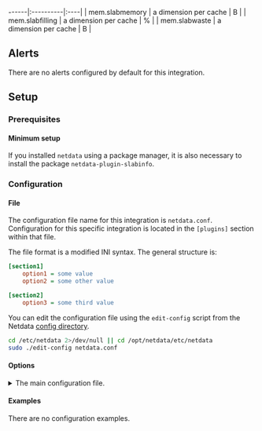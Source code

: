 ------|:----------|:----|
| mem.slabmemory | a dimension per cache | B |
| mem.slabfilling | a dimension per cache | % |
| mem.slabwaste | a dimension per cache | B |



## Alerts

There are no alerts configured by default for this integration.


## Setup

### Prerequisites

#### Minimum setup

If you installed `netdata` using a package manager, it is also necessary to install the package `netdata-plugin-slabinfo`.


### Configuration

#### File

The configuration file name for this integration is `netdata.conf`.
Configuration for this specific integration is located in the `[plugins]` section within that file.

The file format is a modified INI syntax. The general structure is:

```ini
[section1]
    option1 = some value
    option2 = some other value

[section2]
    option3 = some third value
```
You can edit the configuration file using the `edit-config` script from the
Netdata [config directory](/docs/configuring/configuration#the-netdata-config-directory).

```bash
cd /etc/netdata 2>/dev/null || cd /opt/netdata/etc/netdata
sudo ./edit-config netdata.conf
```
#### Options



<details><summary>The main configuration file.</summary>

| Name | Description | Default | Required |
|:----|:-----------|:-------|:--------:|
| Enable plugin | As described above plugin is disabled by default, this option is used to enable plugin. | no | yes |

</details>

#### Examples
There are no configuration examples.


